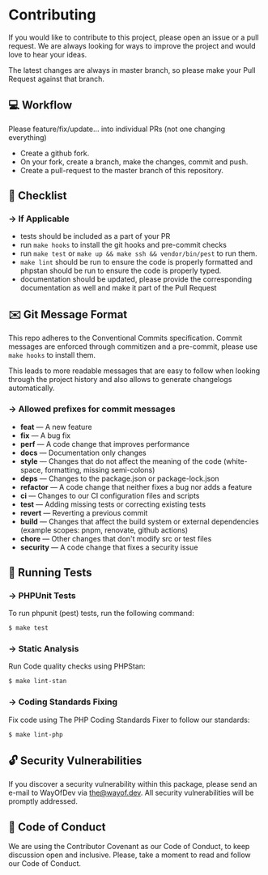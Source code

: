 
# Contributing

If you would like to contribute to this project, please open an issue or a pull request. We are always looking for ways to improve the project and would love to hear your ideas.

The latest changes are always in master branch, so please make your Pull Request against that branch.

## 💻 Workflow

<Callout type="warning" emoji="⚠️">
    Please feature/fix/update... into individual PRs (not one changing everything)
</Callout>

- Create a github fork.
- On your fork, create a branch, make the changes, commit and push.
- Create a pull-request to the master branch of this repository.

## 🧾 Checklist

### → If Applicable

- tests should be included as a part of your PR
- run `make hooks` to install the git hooks and pre-commit checks
- run `make test` or `make up && make ssh && vendor/bin/pest` to run them.
- `make lint` should be run to ensure the code is properly formatted and phpstan should be run to ensure the code is properly typed.
- documentation should be updated, please provide the corresponding documentation as well and make it part of the Pull Request

## ✉️ Git Message Format

This repo adheres to the <ExternalLink href="https://www.conventionalcommits.org/en/v1.0.0/">Conventional Commits</ExternalLink> specification.
Commit messages are enforced through <ExternalLink href="https://github.com/commitizen-tools/commitizen">commitizen</ExternalLink> and a <ExternalLink href="https://pre-commit.com">pre-commit</ExternalLink>, please use `make hooks` to install them.

This leads to more readable messages that are easy to follow when looking through the project history and also allows to generate changelogs automatically.

### → Allowed prefixes for commit messages

- **feat** — A new feature
- **fix** — A bug fix
- **perf** — A code change that improves performance
- **docs** — Documentation only changes
- **style** — Changes that do not affect the meaning of the code (white-space, formatting, missing semi-colons)
- **deps** — Changes to the package.json or package-lock.json
- **refactor** — A code change that neither fixes a bug nor adds a feature
- **ci** — Changes to our CI configuration files and scripts
- **test** — Adding missing tests or correcting existing tests
- **revert** — Reverting a previous commit
- **build** — Changes that affect the build system or external dependencies (example scopes: pnpm, renovate, github actions)
- **chore** — Other changes that don't modify src or test files
- **security** — A code change that fixes a security issue

## 🧪 Running Tests

### → PHPUnit Tests

To run phpunit (pest) tests, run the following command:

```bash
$ make test
```

### → Static Analysis

Run Code quality checks using <ExternalLink href="https://phpstan.org">PHPStan</ExternalLink>:

```bash
$ make lint-stan
```

### → Coding Standards Fixing

Fix code using <ExternalLink href="https://github.com/wayofdev/php-cs-fixer-config">The PHP Coding Standards Fixer</ExternalLink> to follow our standards:

```bash
$ make lint-php
```

## 🔓 Security Vulnerabilities

If you discover a security vulnerability within this package, please send an e-mail to WayOfDev via the@wayof.dev. All security vulnerabilities will be promptly addressed.

## 🤝 Code of Conduct

We are using the <ExternalLink href="https://www.contributor-covenant.org">Contributor Covenant</ExternalLink> as our Code of Conduct, to keep discussion open and inclusive. Please, take a moment to read and follow our <ExternalLink href="https://github.com/wayofdev/laravel-cycle-orm-adapter/blob/master/.github/CODE_OF_CONDUCT.md">Code of Conduct</ExternalLink>.
